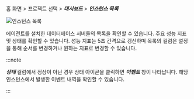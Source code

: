 홈 화면 > 프로젝트 선택 > ***대시보드*** > ***인스턴스 목록***

![인스턴스 목록](/img/db-dashboard-instance-list.png)

에이전트를 설치한 데이터베이스 서버들의 목록을 확인할 수 있습니다. 주요 성능 지표 및 상태를 확인할 수 있습니다. 성능 지표는 5초 간격으로 갱신하며 목록의 컬럼은 설정을 통해 순서를 변경하거나 원하는 지표로 변경할 수 있습니다.

:::note

***상태*** 컬럼에서 정상이 아닌 경우 상태 아이콘을 클릭하면 ***이벤트*** 창이 나타납니다. 해당 인스턴스에서 발생한 이벤트 내역을 확인할 수 있습니다.

:::